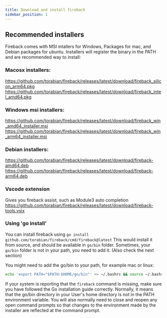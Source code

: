 ```yaml
---
title: Download and install fireback
sidebar_position: 1
---
```


## Recommended installers

Fireback comes with MSI intallers for Windows, Packages for mac, and Debian packages for ubuntu.
Installers will register the binary in the PATH and are recommended way to install:

### Macosx installers:

<a target="_blank" href="https://github.com/torabian/fireback/releases/latest/download/fireback_silicon_arm64.pkg">https://github.com/torabian/fireback/releases/latest/download/fireback_silicon_arm64.pkg</a>
<a target="_blank" href="https://github.com/torabian/fireback/releases/latest/download/fireback_intel_amd64.pkg">https://github.com/torabian/fireback/releases/latest/download/fireback_intel_amd64.pkg</a>

### Windows msi installers:

<a target="_blank" href="https://github.com/torabian/fireback/releases/latest/download/fireback_win_amd64_installer.msi">https://github.com/torabian/fireback/releases/latest/download/fireback_win_amd64_installer.msi</a>
<a target="_blank" href="https://github.com/torabian/fireback/releases/latest/download/fireback_win_arm64_installer.msi">https://github.com/torabian/fireback/releases/latest/download/fireback_win_arm64_installer.msi</a>

### Debian installers:

<a target="_blank" href="https://github.com/torabian/fireback/releases/latest/download/fireback-amd64.deb">https://github.com/torabian/fireback/releases/latest/download/fireback-amd64.deb</a>
<a target="_blank" href="https://github.com/torabian/fireback/releases/latest/download/fireback-arm64.deb">https://github.com/torabian/fireback/releases/latest/download/fireback-arm64.deb</a>

### Vscode extension

Gives you fireback assist, such as Module3 auto completion
<a target="_blank" href="https://github.com/torabian/fireback/releases/latest/download/fireback-tools.vsix">https://github.com/torabian/fireback/releases/latest/download/fireback-tools.vsix</a>


### Using 'go install'

You can install fireback using `go install github.com/torabian/fireback/cmd/fireback@latest`
This would install it from source, and should be available in `go/bin` folder.
Sometimes, your `go/bin` folder is not in your path, you need to add it. (Also check the next section)

You might need to add the go/bin to your path, for example mac or linux:

```bash
echo 'export PATH="$PATH:$HOME/go/bin"' >> ~/.bashrc && source ~/.bashrc
```

If your system is reporting that the `fireback` command is missing, make sure you have followed the Go installation guide correctly. Normally, it means that the go/bin directory in your User's home directory is not in the PATH environment variable. You will also normally need to close and reopen any open command prompts so that changes to the environment made by the installer are reflected at the command prompt.


